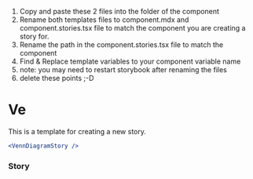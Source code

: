 
1. Copy and paste these 2 files into the folder of the component
2. Rename both templates files to component.mdx and component.stories.tsx file to match the component you are creating a story for.
3. Rename the path in the component.stories.tsx file to match the component
4. Find & Replace template variables to your component variable name
5. note: you may need to restart storybook after renaming the files
6. delete these points ;-D

<Meta of={VennDiagramStories} />

# Ve

This is a template for creating a new story.

```jsx
<VennDiagramStory />
```

### Story

<Canvas of={VennDiagramStories.VennDiagramStory} />
